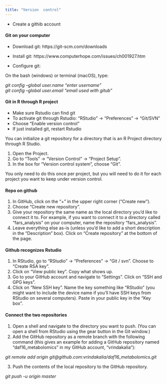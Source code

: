 ```yaml
---
title: "Version  control"
---
```


*  Create a githib account  

#### Git on your computer
*  Download git: https://git-scm.com/downloads   

*  Install git: https://www.computerhope.com/issues/ch001927.htm  

*  Configure git:  

On the bash (windows)  or terminal (macOS), type:  

*git config --global user.name "enter username"*  
*git config --global user.email "email used with gitub"*  

#### Git in R through R project 
*  Make sure Rstudio can find git  
*  To activate git through Rstudio:  “RStudio” -> “Preferences” -> “Git/SVN”  
*  Choose "Enable version control"   
*  If just installed git, restart Rstudio  

You can initialize a git repository for a directory that is an R Project directory through R Studio.

1.  Open the Project.
2.  Go to “Tools” -> “Version Control” -> “Project Setup”.
3.  In the box for “Version control system”, choose “Git”.

You only need to do this once per project, but you will need to do it for each project you want to keep under version control.

#### Repo on github  

1.  In GitHub, click on the “+” in the upper right corner (“Create new”).  
2.  Choose “Create new repository”.  
3.  Give your repository the same name as the local directory you’d like to connect it to. For example, if you want to connect it to a directory called “fars_analysis” on your computer, name the repository “fars_analysis”.  
4.  Leave everything else as-is (unless you’d like to add a short description in the “Description” box). Click on “Create repository” at the bottom of the page.  

#### Github recognizes Rstudio  
1.  In RStudio, go to “RStudio” -> “Preferences” -> “Git / svn”. Choose to “Create RSA key”.  
2.  Click on “View public key”. Copy what shows up.  
3.  Go to your GitHub account and navigate to “Settings”. Click on “SSH and GPG keys”.   
4.  Click on “New SSH key”. Name the key something like “RStudio” (you might want to include the device name if you’ll have SSH keys from RStudio on several computers). Paste in your public key in the “Key box”.  

#### Connect the two repositories  
1.  Open a shell and navigate to the directory you want to push. (You can open a shell from RStudio using the gear button in the Git window.)  
2.  Add the GitHub repository as a remote branch with the following command (this gives an example for adding a GitHub repository named “daf16_metabolomics” in my GitHub account, “vrindakalia”):

*git remote add origin git@github.com:vrindakalia/daf16_metabolomics.git*    

3.  Push the contents of the local repository to the GitHub repository.   

*git push -u origin master*  


